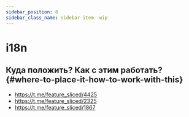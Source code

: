 ```yaml
---
sidebar_position: 6
sidebar_class_name: sidebar-item--wip
---
```



# i18n

<WIP ticket="171" />

## Куда положить? Как с этим работать? {#where-to-place-it-how-to-work-with-this}

- https://t.me/feature_sliced/4425
- https://t.me/feature_sliced/2325
- https://t.me/feature_sliced/1867

